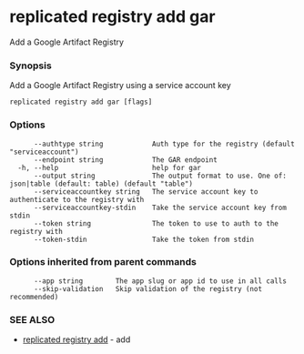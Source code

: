 # replicated registry add gar

Add a Google Artifact Registry

### Synopsis

Add a Google Artifact Registry using a service account key

```
replicated registry add gar [flags]
```

### Options

```
      --authtype string            Auth type for the registry (default "serviceaccount")
      --endpoint string            The GAR endpoint
  -h, --help                       help for gar
      --output string              The output format to use. One of: json|table (default: table) (default "table")
      --serviceaccountkey string   The service account key to authenticate to the registry with
      --serviceaccountkey-stdin    Take the service account key from stdin
      --token string               The token to use to auth to the registry with
      --token-stdin                Take the token from stdin
```

### Options inherited from parent commands

```
      --app string        The app slug or app id to use in all calls
      --skip-validation   Skip validation of the registry (not recommended)
```

### SEE ALSO

* [replicated registry add](replicated-cli-registry-add)	 - add

